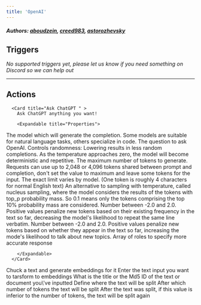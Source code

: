 ```yaml
---
title: 'OpenAI'
---
```


##### Authors: [aboudzein](https://github.com/aboudzein), [creed983](https://github.com/creed983), [astorozhevsky](https://github.com/astorozhevsky)


## Triggers

*No supported triggers yet, please let us know if you need something on Discord so we can help out* 


---

## Actions


      <Card title="Ask ChatGPT " >
        Ask ChatGPT anything you want!

        <Expandable title="Properties">
          
<ResponseField name="Model" required type="Dropdown">
The model which will generate the completion. Some models are suitable for natural language tasks, others specialize in code.
</ResponseField>
            
<ResponseField name="Question" required type="Long_text">
The question to ask OpenAI.
</ResponseField>
            
<ResponseField name="Temperature"  type="Number">
Controls randomness: Lowering results in less random completions. As the temperature approaches zero, the model will become deterministic and repetitive.
</ResponseField>
            
<ResponseField name="Maximum Tokens"  type="Number">
The maximum number of tokens to generate. Requests can use up to 2,048 or 4,096 tokens shared between prompt and completion, don't set the value to maximum and leave some tokens for the input. The exact limit varies by model. (One token is roughly 4 characters for normal English text)
</ResponseField>
            
<ResponseField name="Top P"  type="Number">
An alternative to sampling with temperature, called nucleus sampling, where the model considers the results of the tokens with top_p probability mass. So 0.1 means only the tokens comprising the top 10% probability mass are considered.
</ResponseField>
            
<ResponseField name="Frequency penalty"  type="Number">
Number between -2.0 and 2.0. Positive values penalize new tokens based on their existing frequency in the text so far, decreasing the model's likelihood to repeat the same line verbatim.
</ResponseField>
            
<ResponseField name="Presence penalty"  type="Number">
Number between -2.0 and 2.0. Positive values penalize new tokens based on whether they appear in the text so far, increasing the mode's likelihood to talk about new topics.
</ResponseField>
            
<ResponseField name="Roles"  type="Json">
Array of roles to specify more accurate response
</ResponseField>
              
        </Expandable>
      </Card>

  <Card title="Generate embeddings">
    Chuck a text and generate embeddings for it
    <Expandable title="Properties">
      <ResponseField name="Text Input" required type="Long_text">
        Enter the text input you want to tarsform to embeddings
      </ResponseField>
      <ResponseField name="Document Title or Md5 ID" required type="Short_text">
        What is the title or the Md5 ID of the text or document you\'ve inputted
      </ResponseField>
      <ResponseField name="Split by" type="Dropdown" required>
        Define where the text will be split
      </ResponseField>
      <ResponseField name="Min number of token by embedding" type="Number">
        After which number of tokens the text will be split
      </ResponseField>
      <ResponseField name="Max number of token by embedding" type="Number">
        After the text was split, if this value is inferior to the number of tokens, the text will be split again
      </ResponseField>
    </Expandable>
  <Card/>  
